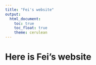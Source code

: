 ```yaml
---
title: "Fei's website"
output: 
  html_document:
    toc: true
    toc_float: true
    theme: cerulean
---
```


# Here is Fei's website 